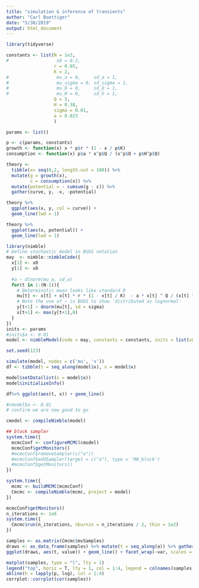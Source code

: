 ```yaml
---
title: "simulation & inference of transients"
author: "Carl Boettiger"
date: "5/30/2019"
output: html_document
---
```


```r
library(tidyverse)
```

```r
constants <- list(N = 1e3,
#                  x0 = 0.2,
                  r = 0.05, 
                  K = 2,
#                  mu_a = 0,     sd_a = 1,
#                  mu_sigma = 0, sd_sigma = 1,
#                  mu_Q = 0,     sd_Q = 1,
#                  mu_H = 0,     sd_h = 1,
                  Q = 5,
                  H = 0.38, 
                  sigma = 0.01,
                  a = 0.023
                  )

params <- list()

p <- c(params, constants)
growth <- function(x) x * p$r * (1 - x / p$K)
consumption <- function(x) p$a * x^p$Q / (x^p$Q + p$H^p$Q)
```

```r
theory <- 
  tibble(x= seq(0,2, length.out = 100)) %>%
  mutate(g = growth(x), 
         c = consumption(x)) %>%
  mutate(potential = - cumsum(g - c)) %>%
  gather(curve, y, -x, -potential) 
```

```r
theory %>%
  ggplot(aes(x, y, col = curve)) +
  geom_line(lwd = 1)
```

```r
theory %>%
  ggplot(aes(x, potential)) + 
  geom_line(lwd = 1)
```

```r
library(nimble)
# Define stochastic model in BUGS notation
may  <- nimble::nimbleCode({
  x[1] <- x0
  y[1] <- x0
  
  #a ~ dlnorm(mu_a, sd_a)
  for(t in 1:(N-1)){
    # Determinstic mean looks like standard R
    mu[t] <- x[t] + x[t] * r * (1 - x[t] / K)  - a * x[t] ^ Q / (x[t] ^ Q + H ^ Q)
    # Note the use of ~ in BUGS to show 'distributed as lognormal' 
    y[t+1] ~ dnorm(mu[t], sd = sigma)
    x[t+1] <- max(y[t+1],0)
  }
})
inits <- params
#inits$a <- 0.01
model <- nimbleModel(code = may, constants = constants, inits = list(x0 = 0.2))
```

```r
set.seed(123)

simulate(model, nodes = c('mu', 'x'))
df <- tibble(t = seq_along(model$x), x = model$x)

model$setData(list(x = model$x))
model$initializeInfo()

```


```r
df%>% ggplot(aes(t, x)) + geom_line()
```





```r
#cmodel$a <- 0.01
# confirm we are now good to go

cmodel <- compileNimble(model)

```


```r
## block sampler
system.time({
  mcmcConf <- configureMCMC(cmodel)
  mcmcConf$getMonitors()
  #mcmcConf$removeSampler(c("a"))
  #mcmcConf$addSampler(target = c("a"), type = 'RW_block')
  #mcmcConf$getMonitors()
})
```

```r
system.time({
  mcmc <- buildMCMC(mcmcConf)
  Cmcmc <- compileNimble(mcmc, project = model)
})
```

```r
mcmcConf$getMonitors()
n_iterations <- 1e6
system.time({
  Cmcmc$run(n_iterations, nburnin = n_iterations / 2, thin = 1e2)
})
```


```r
samples <- as.matrix(Cmcmc$mvSamples)
draws <- as_data_frame(samples) %>% mutate(t = seq_along(a)) %>% gather(var,value, -t)
ggplot(draws, aes(t, value)) + geom_line() + facet_wrap(~var, scales = "free")
```

```r
matplot(samples, type = "l", lty = 1)
legend("top", horiz = T, lty = 1, col = 1:4, legend = colnames(samples), bty = "n")
abline(h = lapply(p, log), col = 1:4)
corrplot::corrplot(cor(samples))
```

